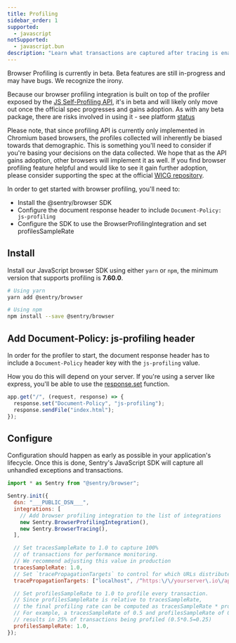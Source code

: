 ```yaml
---
title: Profiling
sidebar_order: 1
supported:
  - javascript
notSupported:
  - javascript.bun
description: "Learn what transactions are captured after tracing is enabled."
---
```


<Note>

Browser Profiling is currently in beta. Beta features are still in-progress and may have bugs. We recognize the irony.

</Note>

Because our browser profiling integration is built on top of the profiler exposed by the [JS Self-Profiling API](https://wicg.github.io/js-self-profiling/), it's in beta and will likely only move out once the official spec progresses and gains adoption. As with any beta package, there are risks involved in using it - see platform [status](https://chromestatus.com/feature/5170190448852992)

Please note, that since profiling API is currently only implemented in Chromium based browsers, the profiles collected will inherently be biased towards that demographic. This is something you'll need to consider if you're basing your decisions on the data collected. We hope that as the API gains adoption, other browsers will implement it as well. If you find browser profiling feature helpful and would like to see it gain further adoption, please consider supporting the spec at the official [WICG repository](https://github.com/WICG/js-self-profiling).

In order to get started with browser profiling, you'll need to:

- Install the @sentry/browser SDK
- Configure the document response header to include `Document-Policy: js-profiling`
- Configure the SDK to use the BrowserProfilingIntegration and set profilesSampleRate

## Install

Install our JavaScript browser SDK using either `yarn` or `npm`, the minimum version that supports profiling is **7.60.0**.

```bash
# Using yarn
yarn add @sentry/browser

# Using npm
npm install --save @sentry/browser
```

## Add Document-Policy: js-profiling header

In order for the profiler to start, the document response header has to include a `Document-Policy` header key with the `js-profiling` value.

How you do this will depend on your server. If you're using a server like express, you'll be able to use the [response.set](https://expressjs.com/en/4x/api.html#res.set) function.

```js
app.get("/", (request, response) => {
  response.set("Document-Policy", "js-profiling");
  response.sendFile("index.html");
});
```

## Configure

Configuration should happen as early as possible in your application's lifecycle. Once this is done, Sentry's JavaScript SDK will capture all unhandled exceptions and transactions.

```javascript
import * as Sentry from "@sentry/browser";

Sentry.init({
  dsn: "___PUBLIC_DSN___",
  integrations: [
    // Add browser profiling integration to the list of integrations
    new Sentry.BrowserProfilingIntegration(),
    new Sentry.BrowserTracing(),
  ],

  // Set tracesSampleRate to 1.0 to capture 100%
  // of transactions for performance monitoring.
  // We recommend adjusting this value in production
  tracesSampleRate: 1.0,
  // Set `tracePropagationTargets` to control for which URLs distributed tracing should be enabled
  tracePropagationTargets: ["localhost", /^https:\/\/yourserver\.io\/api/],

  // Set profilesSampleRate to 1.0 to profile every transaction.
  // Since profilesSampleRate is relative to tracesSampleRate,
  // the final profiling rate can be computed as tracesSampleRate * profilesSampleRate
  // For example, a tracesSampleRate of 0.5 and profilesSampleRate of 0.5 would
  // results in 25% of transactions being profiled (0.5*0.5=0.25)
  profilesSampleRate: 1.0,
});
```
